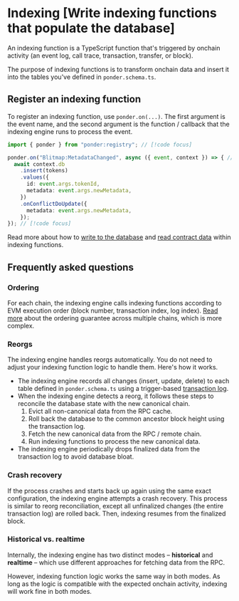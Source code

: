 
# Indexing [Write indexing functions that populate the database]

An indexing function is a TypeScript function that's triggered by onchain activity (an event log, call trace, transaction, transfer, or block).

The purpose of indexing functions is to transform onchain data and insert it into the tables you've defined in `ponder.schema.ts`.

## Register an indexing function

To register an indexing function, use `ponder.on(...)`. The first argument is the event name, and the second argument is the function / callback that the indexing engine runs to process the event.

```ts [src/index.ts]
import { ponder } from "ponder:registry"; // [!code focus]

ponder.on("Blitmap:MetadataChanged", async ({ event, context }) => { // [!code focus]
  await context.db
    .insert(tokens)
    .values({
      id: event.args.tokenId,
      metadata: event.args.newMetadata,
    })
    .onConflictDoUpdate({
      metadata: event.args.newMetadata,
    });
}); // [!code focus]
```

Read more about how to [write to the database](/docs/indexing/write) and [read contract data](/docs/indexing/read-contracts) within indexing functions.

## Frequently asked questions

### Ordering

For each chain, the indexing engine calls indexing functions according to EVM execution order (block number, transaction index, log index). [Read more](/docs/api-reference/ponder/config#ordering) about the ordering guarantee across multiple chains, which is more complex. 

### Reorgs

The indexing engine handles reorgs automatically. You do not need to adjust your indexing function logic to handle them. Here's how it works.

- The indexing engine records all changes (insert, update, delete) to each table defined in `ponder.schema.ts` using a trigger-based [transaction log](https://en.wikipedia.org/wiki/Transaction_log).
- When the indexing engine detects a reorg, it follows these steps to reconcile the database state with the new canonical chain.
  1. Evict all non-canonical data from the RPC cache.
  2. Roll back the database to the common ancestor block height using the transaction log.
  3. Fetch the new canonical data from the RPC / remote chain.
  4. Run indexing functions to process the new canonical data.
- The indexing engine periodically drops finalized data from the transaction log to avoid database bloat.

### Crash recovery

If the process crashes and starts back up again using the same exact configuration, the indexing engine attempts a crash recovery. This process is similar to reorg reconciliation, except all unfinalized changes (the entire transaction log) are rolled back. Then, indexing resumes from the finalized block.

### Historical vs. realtime

Internally, the indexing engine has two distinct modes – **historical** and **realtime** – which use different approaches for fetching data from the RPC.

However, indexing function logic works the same way in both modes. As long as the logic is compatible with the expected onchain activity, indexing will work fine in both modes.


